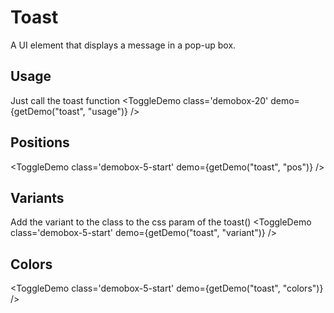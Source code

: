 <script lang="ts">

</script>

# Toast

A UI element that displays a message in a pop-up box.

## Usage

Just call the toast function
<ToggleDemo class='demobox-20' demo={getDemo("toast", "usage")} />

## Positions
<ToggleDemo class='demobox-5-start' demo={getDemo("toast", "pos")} />

## Variants
Add the variant to the class to the css param of the toast()
<ToggleDemo class='demobox-5-start' demo={getDemo("toast", "variant")} />

## Colors
<ToggleDemo class='demobox-5-start' demo={getDemo("toast", "colors")} />
